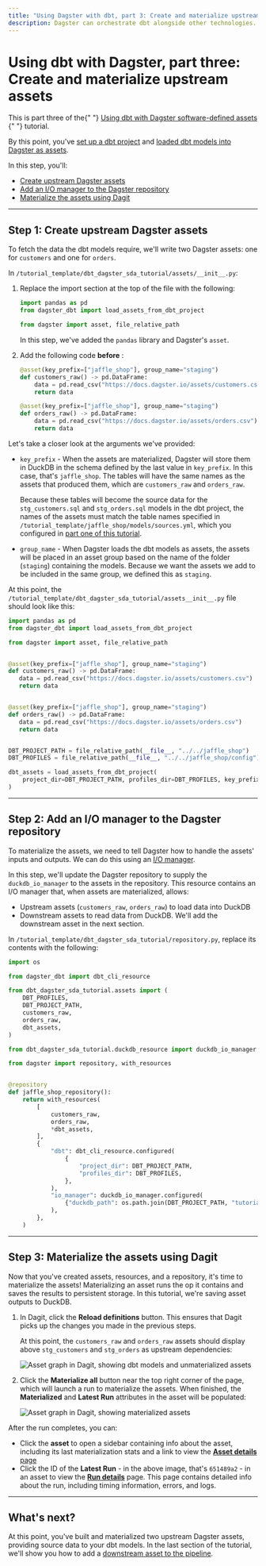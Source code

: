 ```yaml
---
title: "Using Dagster with dbt, part 3: Create and materialize upstream assets"
description: Dagster can orchestrate dbt alongside other technologies.
---
```


# Using dbt with Dagster, part three: Create and materialize upstream assets

<Note>
  This is part three of the{" "}
  <a href="/integrations/dbt/using-dbt-with-dagster">
    Using dbt with Dagster software-defined assets
  </a>{" "}
  tutorial.
</Note>

By this point, you've [set up a dbt project](/integrations/dbt/using-dbt-with-dagster/part-one) and [loaded dbt models into Dagster as assets](/integrations/dbt/using-dbt-with-dagster/part-two).

In this step, you'll:

- [Create upstream Dagster assets](#step-1-create-upstream-dagster-assets)
- [Add an I/O manager to the Dagster repository](#step-2-add-an-io-manager-to-the-dagster-repository)
- [Materialize the assets using Dagit](#step-3-materialize-the-assets-using-dagit)

---

## Step 1: Create upstream Dagster assets

To fetch the data the dbt models require, we'll write two Dagster assets: one for `customers` and one for `orders`.

In `/tutorial_template/dbt_dagster_sda_tutorial/assets/__init__.py`:

1. Replace the import section at the top of the file with the following:

   ```python
   import pandas as pd
   from dagster_dbt import load_assets_from_dbt_project

   from dagster import asset, file_relative_path
   ```

   In this step, we've added the `pandas` library and Dagster's `asset`.

2. Add the following code **before** <PyObject module="dagster_dbt" object="load_assets_from_dbt_project" />:

   ```python
   @asset(key_prefix=["jaffle_shop"], group_name="staging")
   def customers_raw() -> pd.DataFrame:
       data = pd.read_csv("https://docs.dagster.io/assets/customers.csv")
       return data

   @asset(key_prefix=["jaffle_shop"], group_name="staging")
   def orders_raw() -> pd.DataFrame:
       data = pd.read_csv("https://docs.dagster.io/assets/orders.csv")
       return data
   ```

Let's take a closer look at the arguments we've provided:

- `key_prefix` - When the assets are materialized, Dagster will store them in DuckDB in the schema defined by the last value in `key_prefix`. In this case, that's `jaffle_shop`. The tables will have the same names as the assets that produced them, which are `customers_raw` and `orders_raw`.

  Because these tables will become the source data for the `stg_customers.sql` and `stg_orders.sql` models in the dbt project, the names of the assets must match the table names specified in `/tutorial_template/jaffle_shop/models/sources.yml`, which you configured in [part one of this tutorial](/integrations/dbt/using-dbt-with-dagster/part-one#step-4-configure-dbt-model-data-sources).

- `group_name` - When Dagster loads the dbt models as assets, the assets will be placed in an asset group based on the name of the folder (`staging`) containing the models. Because we want the assets we add to be included in the same group, we defined this as `staging`.

At this point, the `/tutorial_template/dbt_dagster_sda_tutorial/assets__init__.py` file should look like this:

```python
import pandas as pd
from dagster_dbt import load_assets_from_dbt_project

from dagster import asset, file_relative_path


@asset(key_prefix=["jaffle_shop"], group_name="staging")
def customers_raw() -> pd.DataFrame:
   data = pd.read_csv("https://docs.dagster.io/assets/customers.csv")
   return data


@asset(key_prefix=["jaffle_shop"], group_name="staging")
def orders_raw() -> pd.DataFrame:
   data = pd.read_csv("https://docs.dagster.io/assets/orders.csv")
   return data


DBT_PROJECT_PATH = file_relative_path(__file__, "../../jaffle_shop")
DBT_PROFILES = file_relative_path(__file__, "../../jaffle_shop/config")

dbt_assets = load_assets_from_dbt_project(
    project_dir=DBT_PROJECT_PATH, profiles_dir=DBT_PROFILES, key_prefix=["jaffle_shop"]
)
```

---

## Step 2: Add an I/O manager to the Dagster repository

To materialize the assets, we need to tell Dagster how to handle the assets' inputs and outputs. We can do this using an [I/O manager](/concepts/io-management/io-managers).

In this step, we'll update the Dagster repository to supply the `duckdb_io_manager` to the assets in the repository. This resource contains an I/O manager that, when assets are materialized, allows:

- Upstream assets (`customers_raw`, `orders_raw`) to load data into DuckDB
- Downstream assets to read data from DuckDB. We'll add the downstream asset in the next section.

In `/tutorial_template/dbt_dagster_sda_tutorial/repository.py`, replace its contents with the following:

```python
import os

from dagster_dbt import dbt_cli_resource

from dbt_dagster_sda_tutorial.assets import (
    DBT_PROFILES,
    DBT_PROJECT_PATH,
    customers_raw,
    orders_raw,
    dbt_assets,
)

from dbt_dagster_sda_tutorial.duckdb_resource import duckdb_io_manager

from dagster import repository, with_resources


@repository
def jaffle_shop_repository():
    return with_resources(
        [
            customers_raw,
            orders_raw,
            *dbt_assets,
        ],
        {
            "dbt": dbt_cli_resource.configured(
                {
                    "project_dir": DBT_PROJECT_PATH,
                    "profiles_dir": DBT_PROFILES,
                },
            ),
            "io_manager": duckdb_io_manager.configured(
                {"duckdb_path": os.path.join(DBT_PROJECT_PATH, "tutorial.duckdb")}
            ),
        },
    )

```

---

## Step 3: Materialize the assets using Dagit

Now that you've created assets, resources, and a repository, it's time to materialize the assets! Materializing an asset runs the op it contains and saves the results to persistent storage. In this tutorial, we're saving asset outputs to DuckDB.

1. In Dagit, click the **Reload definitions** button. This ensures that Dagit picks up the changes you made in the previous steps.

   At this point, the `customers_raw` and `orders_raw` assets should display above `stg_customers` and `stg_orders` as upstream dependencies:

   <Image
   alt="Asset graph in Dagit, showing dbt models and unmaterialized assets"
   src="/images/integrations/dbt/using-dbt-with-dagster/part-three-asset-graph-unmaterialized.png"
   width={1089}
   height={897}
   />

2. Click the **Materialize all** button near the top right corner of the page, which will launch a run to materialize the assets. When finished, the **Materialized** and **Latest Run** attributes in the asset will be populated:

   <Image
   alt="Asset graph in Dagit, showing materialized assets"
   src="/images/integrations/dbt/using-dbt-with-dagster/part-three-asset-graph-materialized.png"
   width={1091}
   height={896}
   />

After the run completes, you can:

- Click the **asset** to open a sidebar containing info about the asset, including its last materialization stats and a link to view the [**Asset details** page](/concepts/dagit/dagit#asset-details)
- Click the ID of the **Latest Run** - in the above image, that's `651489a2` - in an asset to view the [**Run details**](/concepts/dagit/dagit#viewing-a-single-run) page. This page contains detailed info about the run, including timing information, errors, and logs.

---

## What's next?

At this point, you've built and materialized two upstream Dagster assets, providing source data to your dbt models. In the last section of the tutorial, we'll show you how to add a [downstream asset to the pipeline](/integrations/dbt/using-dbt-with-dagster/part-four).
